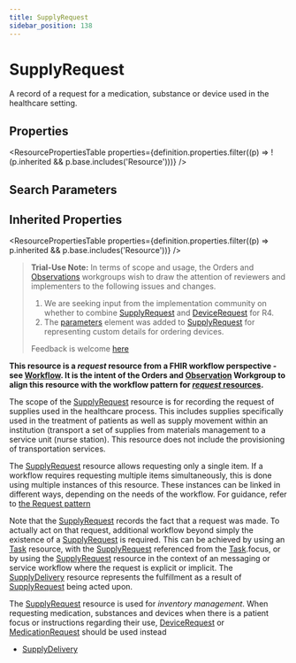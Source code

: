 ```yaml
---
title: SupplyRequest
sidebar_position: 138
---
```


# SupplyRequest

A record of a request for a medication, substance or device used in the healthcare setting.

<Tabs queryString="intro-section">
<TabItem value="schema" label="Schema" default>


## Properties


<ResourcePropertiesTable properties={definition.properties.filter((p) => !(p.inherited && p.base.includes('Resource')))} />

## Search Parameters

<SearchParamsTable searchParams={definition.searchParameters} />

## Inherited Properties

<ResourcePropertiesTable properties={definition.properties.filter((p) => p.inherited && p.base.includes('Resource'))} />

</TabItem>
  <TabItem value="usage" label="Usage">
    <div>   <a name="scope"></a>    <blockquote class="stu-note"><p><b>Trial-Use Note:</b> In terms of scope and usage, the  Orders and <a href="/docs/api/fhir/resources/observation">Observations</a> workgroups wish to draw the attention of reviewers and implementers to the following issues and changes. </p>    <ol>     <li>We are seeking input from the implementation community on whether to combine <a href="/docs/api/fhir/resources/supplyrequest">SupplyRequest</a> and  <a href="/docs/api/fhir/resources/devicerequest">DeviceRequest</a> for R4.  </li>     <li>The <a href="https://www.hl7.org/fhir/supplyrequest-definitions.html#parameters">parameters</a> element  was added to <a href="/docs/api/fhir/resources/supplyrequest">SupplyRequest</a> for representing custom details for ordering devices. </li>    </ol>       <p> Feedback is welcome <a href="http://hl7.org/fhir-issues">here </a> </p></blockquote>   <p>    <strong>This resource is a <em>request</em> resource from a FHIR workflow perspective - see <a href="https://www.hl7.org/fhir/workflow.html">Workflow</a>.  It is the intent of the Orders and <a href="/docs/api/fhir/resources/observation">Observation</a> Workgroup to align this resource with  the workflow  pattern for <a href="https://www.hl7.org/fhir/workflow.html">      <em>request</em> resources</a>.</strong>   </p>   <p> The scope of the <a href="/docs/api/fhir/resources/supplyrequest">SupplyRequest</a> resource is for recording the request of supplies used in the healthcare process.  This includes supplies specifically used in the treatment of patients as well as supply movement within an institution (transport a set of supplies from materials management to a service unit (nurse station).  This resource does not include the provisioning of transportation services. </p>   <p> The <a href="/docs/api/fhir/resources/supplyrequest">SupplyRequest</a> resource allows requesting only a single item. If a workflow requires requesting multiple items simultaneously, this is done using multiple instances of this resource. These instances can be linked in different ways, depending on the needs of the workflow. For guidance, refer to <a href="https://www.hl7.org/fhir/request.html#compound">the Request pattern</a>   </p>  </div>
    </TabItem>
  <TabItem value="relationships" label="Relationships">
    <div>   <a name="bnr"></a>      <p>Note that the <a href="/docs/api/fhir/resources/supplyrequest">SupplyRequest</a> records the fact that a request was made. To actually act on that request, additional workflow beyond simply the existence of a <a href="/docs/api/fhir/resources/supplyrequest">SupplyRequest</a> is required. This can be achieved by using an <a href="/docs/api/fhir/resources/task">Task</a> resource, with the <a href="/docs/api/fhir/resources/supplyrequest">SupplyRequest</a> referenced from the <a href="/docs/api/fhir/resources/task">Task</a>.focus, or by using the <a href="/docs/api/fhir/resources/supplyrequest">SupplyRequest</a> resource in the context of an messaging or service workflow where the request is explicit or implicit.  The <a href="/docs/api/fhir/resources/supplydelivery">SupplyDelivery</a> resource represents the fulfillment as a result of <a href="/docs/api/fhir/resources/supplyrequest">SupplyRequest</a> being acted upon.   </p>   <p>The <a href="/docs/api/fhir/resources/supplyrequest">SupplyRequest</a> resource is used for <em>inventory management</em>.       When requesting medication, substances and devices when there is a patient focus or instructions regarding their use, <a href="/docs/api/fhir/resources/devicerequest">DeviceRequest</a> or <a href="/docs/api/fhir/resources/medicationrequest">MedicationRequest</a> should be used instead   </p>  </div>
    </TabItem>
  
  <TabItem value="referencedBy" label="Referenced By">
    <ul><li><a href="/docs/api/fhir/resources/supplydelivery">SupplyDelivery</a></li></ul>
    </TabItem>

</Tabs>
